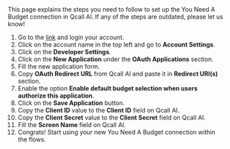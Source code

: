 
<Info>
    This page explains the steps you need to follow to set up the You Need A Budget
    connection in Qcall AI. If any of the steps are outdated, please let us know!
</Info>

1. Go to the [link](https://www.ynab.com/) and login your account.
2. Click on the account name in the top left and go to **Account Settings**.
3. Click on the **Developer Settings**.
4. Click on the **New Application** under the **OAuth Applications** section.
5. Fill the new application form.
6. Copy **OAuth Redirect URL** from Qcall AI and paste it in **Redirect URI(s)** section.
7. Enable the option **Enable default budget selection when users authorize this application**.
8. Click on the **Save Application** button.
9. Copy the **Client ID** value to the **Client ID** field on Qcall AI.
10. Copy the **Client Secret** value to the **Client Secret** field on Qcall AI.
11. Fill the **Screen Name** field on Qcall AI.
12. Congrats! Start using your new You Need A Budget connection within the flows.
